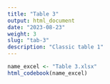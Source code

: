 ```yaml
---
title: "Table 3"
output: html_document
date: "2023-08-23"
weight: 3
slug: "tab-3"
description: "Classic table 1"
---
```


```r
name_excel <- "Table 3.xlsx"
html_codebook(name_excel)
```
